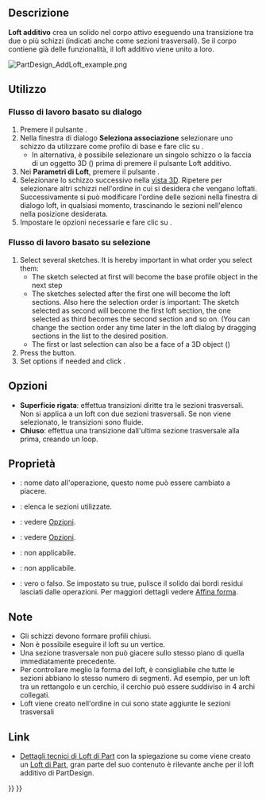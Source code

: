 <languages/>

{{Docnav/it
|[[PartDesign_Revolution/it|Rivoluzione]]
|[[PartDesign_AdditivePipe/it|Sweep additivo]]
|[[PartDesign_Workbench/it|PartDesign]]
|IconL=PartDesign_Revolution.svg
|IconR=PartDesign_AdditivePipe.svg
|IconC=Workbench_PartDesign.svg
}}

{{GuiCommand/it
|Name=PartDesign AdditiveLoft
|Name/it=Loft additivo
|MenuLocation=Part Design → Crea una funzione additiva → Loft additivo
|Workbenches=[[PartDesign_Workbench/it|PartDesign]]
|Version=0.17
|SeeAlso=[[PartDesign_AdditivePipe/it|Sweep additivo]], [[PartDesign_SubtractiveLoft/it|Loft sottrattivo]]
}}

<span id="Description"></span>
==Descrizione==

'''Loft additivo''' crea un solido nel corpo attivo eseguendo una transizione tra due o più schizzi (indicati anche come sezioni trasversali). Se il corpo contiene già delle funzionalità, il loft additivo viene unito a loro.

[[File:PartDesign_AddLoft_example.png|none]]
{{Caption|A sinistra: sezioni trasversali (A), (B) e (C); a destra il loft additivo che viene creato.}}

<span id="Usage"></span>
==Utilizzo==

<span id="Dialog-based_workflow"></span>
=== Flusso di lavoro basato su dialogo ===

# Premere il pulsante {{Button|[[File:PartDesign_AdditiveLoft.svg|24px]] [[PartDesign_AdditiveLoft/it|Loft additivo]]}}.
# Nella finestra di dialogo '''Seleziona associazione''' selezionare uno schizzo da utilizzare come profilo di base e fare clic su {{Button|OK}}.
#* In alternativa, è possibile selezionare un singolo schizzo o la faccia di un oggetto 3D ({{Version/it|0.20}}) prima di premere il pulsante Loft additivo.
# Nei '''Parametri di Loft''', premere il pulsante {{Button|Aggiungi sezione}}.
# Selezionare lo schizzo successivo nella [[3D_view/it|vista 3D]]. Ripetere per selezionare altri schizzi nell'ordine in cui si desidera che vengano loftati. Successivamente si può modificare l'ordine delle sezioni nella finestra di dialogo loft, in qualsiasi momento, trascinando le sezioni nell'elenco nella posizione desiderata.
# Impostare le opzioni necessarie e fare clic su {{Button|OK}}.

<span id="Selection-based_workflow"></span>
=== Flusso di lavoro basato su selezione ===

# Select several sketches. It is hereby important in what order you select them:
#* The sketch selected at first will become the base profile object in the next step
#* The sketches selected after the first one will become the loft sections. Also here the selection order is important: The sketch selected as second will become the first loft section, the one selected as third becomes the second section and so on. (You can change the section order any time later in the loft dialog by dragging sections in the list to the desired position.
#* The first or last selection can also be a face of a 3D object ({{Version|0.20}})
# Press the {{Button|[[File:PartDesign_AdditiveLoft.svg|24px]] [[PartDesign_AdditiveLoft|Additive loft]]}} button.
# Set options if needed and click {{Button|OK}}.

<span id="Options"></span>
== Opzioni ==

* '''Superficie rigata''': effettua transizioni diritte tra le sezioni trasversali. Non si applica a un loft con due sezioni trasversali. Se non viene selezionato, le transizioni sono fluide.
* '''Chiuso''': effettua una transizione dall'ultima sezione trasversale alla prima, creando un loop. {{Version/it|0.21}}

<span id="Properties"></span>
== Proprietà ==

<div class="mw-translate-fuzzy">
* {{PropertyData/it|Label}}: nome dato all'operazione, questo nome può essere cambiato a piacere.
* {{PropertyData/it|Sections}}: elenca le sezioni utilizzate.
* {{PropertyData/it|Ruled}}: vedere [[PartDesign_AdditiveLoft/it#Opzioni|Opzioni]].
* {{PropertyData/it|Closed}}: vedere [[PartDesign_AdditiveLoft/it#Opzioni|Opzioni]].
* {{PropertyData/it|Midplane}}: non applicabile.
* {{PropertyData/it|Reversed}}: non applicabile.
* {{PropertyData/it|Refine}}: vero o falso. Se impostato su true, pulisce il solido dai bordi residui lasciati dalle operazioni. Per maggiori dettagli vedere [[Part RefineShape/it|Affina forma]].
</div>

<span id="Notes"></span>
==Note==

<div class="mw-translate-fuzzy">
* Gli schizzi devono formare profili chiusi.
* Non è possibile eseguire il loft su un vertice.
* Una sezione trasversale non può giacere sullo stesso piano di quella immediatamente precedente.
* Per controllare meglio la forma del loft, è consigliabile che tutte le sezioni abbiano lo stesso numero di segmenti. Ad esempio, per un loft tra un rettangolo e un cerchio, il cerchio può essere suddiviso in 4 archi collegati.
* Loft viene creato nell'ordine in cui sono state aggiunte le sezioni trasversali
</div>

<span id="Links"></span>
==Link==

* [[Part_Loft_Technical_Details/it|Dettagli tecnici di Loft di Part]] con la spiegazione su come viene creato un [[Part_Loft/it|Loft di Part]], gran parte del suo contenuto è rilevante anche per il loft additivo di PartDesign.


{{Docnav/it
|[[PartDesign_Revolution/it|Rivoluzione]]
|[[PartDesign_AdditivePipe/it|Sweep additivo]]
|[[PartDesign_Workbench/it|PartDesign]]
|IconL=PartDesign_Revolution.svg
|IconR=PartDesign_AdditivePipe.svg
|IconC=Workbench_PartDesign.svg
}}

{{PartDesign Tools navi{{#translation:}}}}
{{Userdocnavi{{#translation:}}}}